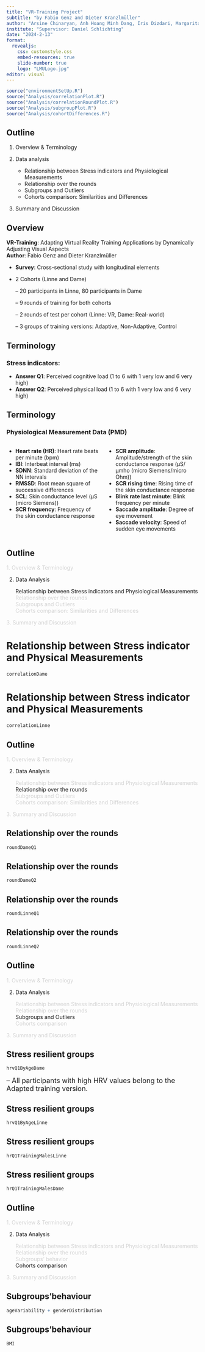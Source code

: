 ```yaml
---
title: "VR-Training Project"
subtitle: "by Fabio Genz and Dieter Kranzlmüller"
author: "Arsine Chinaryan, Anh Hoang Minh Dang, Iris Dizdari, Margarita Khachatryan"
institute: "Supervisor: Daniel Schlichting"
date: "2024-2-13"
format: 
  revealjs:
    css: customstyle.css
    embed-resources: true
    slide-number: true
    logo: "LMULogo.jpg"
editor: visual
---
```


```r
source("environmentSetUp.R")
source("Analysis/correlationPlot.R")
source("Analysis/correlationRoundPlot.R")
source("Analysis/subgroupPlot.R")
source("Analysis/cohortDifferences.R")
```

## Outline

::: incremental
1.  Overview & Terminology

2.  Data analysis

    -   Relationship between Stress indicators and Physiological Measurements\
    -   Relationship over the rounds\
    -   Subgroups and Outliers\
    -   Cohorts comparison: Similarities and Differences

3.  Summary and Discussion
:::

## Overview

**VR-Training**: Adapting Virtual Reality Training Applications by Dynamically Adjusting Visual Aspects\
**Author**: Fabio Genz and Dieter Kranzlmüller

::: incremental
-   **Survey**: Cross-sectional study with longitudinal elements

-   2 Cohorts (Linne and Dame)

    -- 20 participants in Linne, 80 participants in Dame

    -- 9 rounds of training for both cohorts

    -- 2 rounds of test per cohort (Linne: VR, Dame: Real-world)

    -- 3 groups of training versions: Adaptive, Non-Adaptive, Control
:::

## Terminology

### Stress indicators:

-   **Answer Q1**: Perceived cognitive load (1 to 6 with 1 very low and 6 very high)
-   **Answer Q2**: Perceived physical load (1 to 6 with 1 very low and 6 very high)

## Terminology

### Physiological Measurement Data (PMD)

::: columns
::: {.column width="50%"}
-   **Heart rate (HR)**: Heart rate beats per minute (bpm)\
-   **IBI**: Interbeat interval (ms)\
-   **SDNN**: Standard deviation of the NN intervals\
-   **RMSSD**: Root mean square of successive differences\
-   **SCL**: Skin conductance level (µS (micro Siemens))\
-   **SCR frequency**: Frequency of the skin conductance response
:::

::: {.column width="50%"}
-   **SCR amplitude**: Amplitude/strength of the skin conductance response (µS/µmho (micro Siemens/micro Ohm))
-   **SCR rising time**: Rising time of the skin conductance response\
-   **Blink rate last minute**: Blink frequency per minute\
-   **Saccade amplitude**: Degree of eye movement\
-   **Saccade velocity**: Speed of sudden eye movements\
:::
:::

## Outline

[1. Overview & Terminology]{style="color:lightgray;"}

2.  Data Analysis

    Relationship between Stress indicators and Physiological Measurements\
    [Relationship over the rounds]{style="color:lightgray;"}\
    [Subgroups and Outliers]{style="color:lightgray;"}\
    [Cohorts comparison: Similarities and Differences]{style="color:lightgray;"}

[3. Summary and Discussion]{style="color:lightgray;"}

## Relationship between Stress indicator and Physical Measurements {style="font-size: 26px;"}

```r
correlationDame
```

## Relationship between Stress indicator and Physical Measurements {style="font-size: 26px;"}

```r
correlationLinne
```

## Outline

[1. Overview & Terminology]{style="color:lightgray;"}

2.  Data Analysis

    [Relationship between Stress indicators and Physiological Measurements]{style="color:lightgray;"}\
    Relationship over the rounds\
    [Subgroups and Outliers]{style="color:lightgray;"}\
    [Cohorts comparison: Similarities and Differences]{style="color:lightgray;"}

[3. Summary and Discussion]{style="color:lightgray;"}

## Relationship over the rounds

```r
roundDameQ1
```

## Relationship over the rounds

```r
roundDameQ2
```

## Relationship over the rounds

```r
roundLinneQ1
```

## Relationship over the rounds

```r
roundLinneQ2
```

## Outline

[1. Overview & Terminology]{style="color:lightgray;"}

2.  Data Analysis

    [Relationship between Stress indicators and Physiological Measurements]{style="color:lightgray;"}\
    [Relationship over the rounds]{style="color:lightgray;"}\
    Subgroups and Outliers\
    [Cohorts comparison]{style="color:lightgray;"}

[3. Summary and Discussion]{style="color:lightgray;"}

## Stress resilient groups

```r
hrvQ1ByAgeDame
```

[-- All participants with high HRV values belong to the Adapted training version.]{style="font-size: 18px;"}

## Stress resilient groups

```r
hrvQ1ByAgeLinne
```

## Stress resilient groups

```r
hrQ1TrainingMalesLinne
```

## Stress resilient groups

```r
hrQ1TrainingMalesDame
```

## Outline

[1. Overview & Terminology]{style="color:lightgray;"}

2.  Data Analysis

    [Relationship between Stress indicators and Physiological Measurements]{style="color:lightgray;"}\
    [Relationship over the rounds]{style="color:lightgray;"}\
    [Subgroups' behavior]{style="color:lightgray;"}\
    Cohorts comparison

[3. Summary and Discussion]{style="color:lightgray;"}

## Subgroups'behaviour

```r
ageVariability + genderDistribution
```

## Subgroups'behaviour

```r
BMI
```
